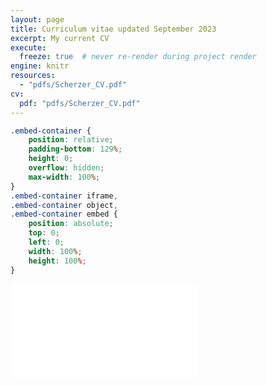 ```yaml
---
layout: page
title: Curriculum vitae updated September 2023
excerpt: My current CV
execute:
  freeze: true  # never re-render during project render
engine: knitr 
resources:
  - "pdfs/Scherzer_CV.pdf"
cv:
  pdf: "pdfs/Scherzer_CV.pdf"
---
```


```css
.embed-container {
    position: relative;
    padding-bottom: 129%;
    height: 0;
    overflow: hidden;
    max-width: 100%;
}
.embed-container iframe,
.embed-container object,
.embed-container embed {
    position: absolute;
    top: 0;
    left: 0;
    width: 100%;
    height: 100%;
}
```

```{=html}

<div class="embed-container">
  <iframe src="`r rmarkdown::metadata$cv$pdf`" style="border: 0.5px"></iframe>
</div>
```

